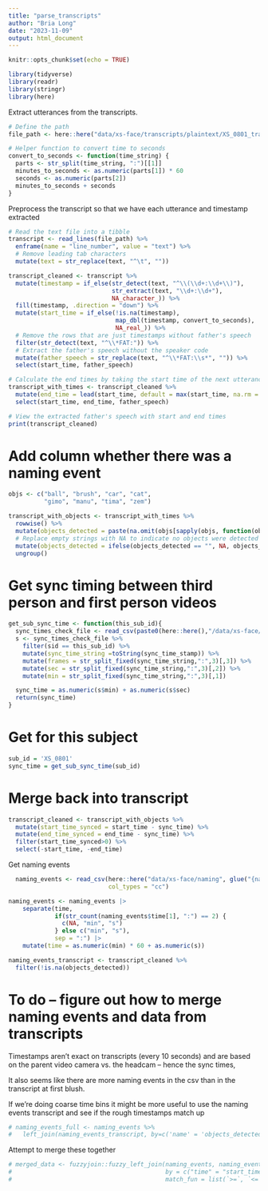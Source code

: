 ```yaml
---
title: "parse_transcripts"
author: "Bria Long"
date: "2023-11-09"
output: html_document
---
```


```r
knitr::opts_chunk$set(echo = TRUE)
```


```r
library(tidyverse)
library(readr)
library(stringr)
library(here)
```

Extract utterances from the transcripts.


```r
# Define the path 
file_path <- here::here("data/xs-face/transcripts/plaintext/XS_0801_transcript.txt")

# Helper function to convert time to seconds
convert_to_seconds <- function(time_string) {
  parts <- str_split(time_string, ":")[[1]]
  minutes_to_seconds <- as.numeric(parts[1]) * 60
  seconds <- as.numeric(parts[2])
  minutes_to_seconds + seconds
}
```

Preprocess the transcript so that we have each utterance and timestamp extracted
```r
# Read the text file into a tibble
transcript <- read_lines(file_path) %>%
  enframe(name = "line_number", value = "text") %>%
  # Remove leading tab characters
  mutate(text = str_replace(text, "^\t", ""))

transcript_cleaned <- transcript %>%
  mutate(timestamp = if_else(str_detect(text, "^\\(\\d+:\\d+\\)"), 
                             str_extract(text, "\\d+:\\d+"), 
                             NA_character_)) %>%
  fill(timestamp, .direction = "down") %>%
  mutate(start_time = if_else(!is.na(timestamp), 
                              map_dbl(timestamp, convert_to_seconds), 
                              NA_real_)) %>%
  # Remove the rows that are just timestamps without father's speech
  filter(str_detect(text, "^\\*FAT:")) %>%
  # Extract the father's speech without the speaker code 
  mutate(father_speech = str_replace(text, "^\\*FAT:\\s*", "")) %>%
  select(start_time, father_speech)

# Calculate the end times by taking the start time of the next utterance
transcript_with_times <- transcript_cleaned %>%
  mutate(end_time = lead(start_time, default = max(start_time, na.rm = TRUE))) %>%
  select(start_time, end_time, father_speech)

# View the extracted father's speech with start and end times
print(transcript_cleaned)
```

# Add column whether there was a naming event
```r

objs <- c("ball", "brush", "car", "cat",
          "gimo", "manu", "tima", "zem")

transcript_with_objects <- transcript_with_times %>%
  rowwise() %>%
  mutate(objects_detected = paste(na.omit(objs[sapply(objs, function(obj) str_detect(father_speech, obj))]), collapse = ", ")) %>%
  # Replace empty strings with NA to indicate no objects were detected
  mutate(objects_detected = ifelse(objects_detected == "", NA, objects_detected)) %>%
  ungroup()

```

# Get sync timing between third person and first person videos
```r
get_sub_sync_time <- function(this_sub_id){
  sync_times_check_file <- read_csv(paste0(here::here(),"/data/xs-face/video_sync_times.csv")) 
  s <- sync_times_check_file %>%
    filter(sid == this_sub_id) %>%
    mutate(sync_time_string =toString(sync_time_stamp)) %>%
    mutate(frames = str_split_fixed(sync_time_string,":",3)[,3]) %>%
    mutate(sec = str_split_fixed(sync_time_string,":",3)[,2]) %>%
    mutate(min = str_split_fixed(sync_time_string,":",3)[,1]) 

  sync_time = as.numeric(s$min) + as.numeric(s$sec)
  return(sync_time)
}


```

# Get for this subject
```r
sub_id = 'XS_0801'
sync_time = get_sub_sync_time(sub_id)
```


# Merge back into transcript
```r
transcript_cleaned <- transcript_with_objects %>%
  mutate(start_time_synced = start_time - sync_time) %>%
  mutate(end_time_synced = end_time - sync_time) %>%
  filter(start_time_synced>0) %>%
  select(-start_time, -end_time)
```

Get naming events 
```R
  naming_events <- read_csv(here::here("data/xs-face/naming", glue("{naming_file}.csv")),
                            col_types = "cc")

naming_events <- naming_events |>
    separate(time,
             if(str_count(naming_events$time[1], ":") == 2) {
               c(NA, "min", "s")
             } else c("min", "s"),
             sep = ":") |>
    mutate(time = as.numeric(min) * 60 + as.numeric(s))
```

```r
naming_events_transcript <- transcript_cleaned %>% 
  filter(!is.na(objects_detected))
```


# To do -- figure out how to merge naming events and data from transcripts
Timestamps aren't exact on transcripts (every 10 seconds) and are based on the parent video camera vs. the headcam -- hence the sync times, 

It also seems like there are more naming events in the csv than in the transcript at first blush.

If we're doing coarse time bins it might be more useful to use the naming events transcript and see if the rough timestamps match up
```r

# naming_events_full <- naming_events %>%
#   left_join(naming_events_transcript, by=c('name' = 'objects_detected'))
```
Attempt to merge these together
```r

# merged_data <- fuzzyjoin::fuzzy_left_join(naming_events, naming_events_transcript,
#                                           by = c("time" = "start_time_synced", "time" = "end_time_synced"),
#                                           match_fun = list(`>=`, `<=`))

````
